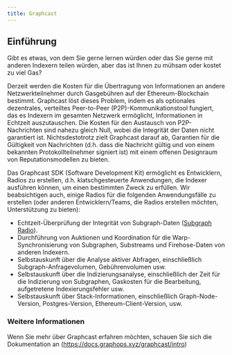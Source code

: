 ```yaml
---
title: Graphcast
---
```


## Einführung

Gibt es etwas, von dem Sie gerne lernen würden oder das Sie gerne mit anderen Indexern teilen würden, aber das ist Ihnen zu mühsam oder kostet zu viel Gas?

Derzeit werden die Kosten für die Übertragung von Informationen an andere Netzwerkteilnehmer durch Gasgebühren auf der Ethereum-Blockchain bestimmt. Graphcast löst dieses Problem, indem es als optionales dezentrales, verteiltes Peer-to-Peer (P2P)-Kommunikationstool fungiert, das es Indexern im gesamten Netzwerk ermöglicht, Informationen in Echtzeit auszutauschen. Die Kosten für den Austausch von P2P-Nachrichten sind nahezu gleich Null, wobei die Integrität der Daten nicht garantiert ist. Nichtsdestotrotz zielt Graphcast darauf ab, Garantien für die Gültigkeit von Nachrichten (d.h. dass die Nachricht gültig und von einem bekannten Protokollteilnehmer signiert ist) mit einem offenen Designraum von Reputationsmodellen zu bieten.

Das Graphcast SDK (Software Development Kit) ermöglicht es Entwicklern, Radios zu erstellen, d.h. klatschgesteuerte Anwendungen, die Indexer ausführen können, um einen bestimmten Zweck zu erfüllen. Wir beabsichtigen auch, einige Radios für die folgenden Anwendungsfälle zu erstellen (oder anderen Entwicklern/Teams, die Radios erstellen möchten, Unterstützung zu bieten):

- Echtzeit-Überprüfung der Integrität von Subgraph-Daten ([Subgraph Radio](https://docs.graphops.xyz/graphcast/radios/subgraph-radio/intro)).
- Durchführung von Auktionen und Koordination für die Warp-Synchronisierung von Subgraphen, Substreams und Firehose-Daten von anderen Indexern.
- Selbstauskunft über die Analyse aktiver Abfragen, einschließlich Subgraph-Anfragevolumen, Gebührenvolumen usw.
- Selbstauskunft über die Indizierungsanalyse, einschließlich der Zeit für die Indizierung von Subgraphen, Gaskosten für die Bearbeitung, aufgetretene Indexierungsfehler usw.
- Selbstauskunft über Stack-Informationen, einschließlich Graph-Node-Version, Postgres-Version, Ethereum-Client-Version, usw.

### Weitere Informationen

Wenn Sie mehr über Graphcast erfahren möchten, schauen Sie sich die Dokumentation an (https://docs.graphops.xyz/graphcast/intro)
